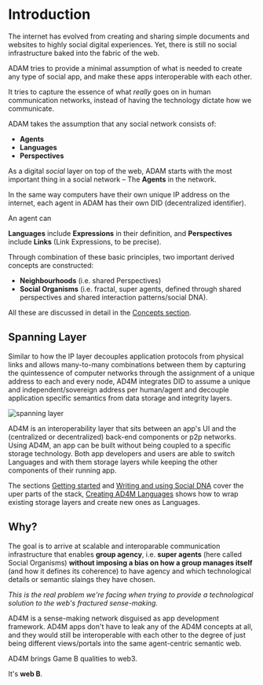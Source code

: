 
# Introduction

The internet has evolved from creating and sharing simple documents and websites to highly social digital experiences.
Yet, there is still no social infrastructure baked into the fabric of the web.

ADAM tries to provide a minimal assumption of what is needed to create any type of social app,
and make these apps interoperable with each other.

It tries to capture the essence of what _really_ goes on in human communication networks,
instead of having the technology dictate how we communicate.

ADAM takes the assumption that any social network consists of:

- **Agents**
- **Languages**
- **Perspectives**

As a digital _social_ layer on top of the web,
ADAM starts with the most important thing in a social network – The **Agents** in the network.

In the same way computers have their own unique IP address on the internet,
each agent in ADAM has their own DID (decentralized identifier).

An agent can

**Languages** include **Expressions** in their definition, and **Perspectives** include **Links** (Link Expressions, to be precise).

Through combination of these basic principles, two important derived concepts
are constructed:

- **Neighbourhoods** (i.e. shared Perspectives)
- **Social Organisms** (i.e. fractal, super agents, defined through shared perspectives and shared interaction patterns/social DNA).

All these are discussed in detail in the [Concepts section](/concepts).

## Spanning Layer

Similar to how the IP layer decouples application protocols from physical links
and allows many-to-many combinations between them by capturing the quintessence
of computer networks through the assignment of a unique address to each and
every node,
AD4M integrates DID to assume a unique and independent/sovereign address per human/agent
and decouple application specific semantics from data storage and integrity layers.

![spanning layer](/images/ad4m-spanning-layer.png)

AD4M is an interoperability layer that sits between an app's UI and the
(centralized or decentralized) back-end components or p2p networks.
Using AD4M, an app can be built without being coupled to a specific storage
technology.
Both app developers and users are able to switch Languages and with them storage
layers while keeping the other components of their running app.

The sections [Getting started](/getting-started) and [Writing and using Social DNA](/social-dna)
cover the uper parts of the stack,
[Creating AD4M Languages](/languages) shows how to wrap existing storage layers
and create new ones as Languages.

## Why?

The goal is to arrive at scalable and interoparable communication infrastructure
that enables **group agency**, i.e. **super agents** (here called Social Organisms)
**without imposing a bias on how a group manages itself**
(and how it defines its coherence) to have agency
and which technological details or semantic slaings they have chosen.

_This is the real problem we're facing when trying to provide a
technological solution to the web's fractured sense-making._

AD4M is a sense-making network disguised as app development framework.
AD4M apps don't have to leak any of the AD4M concepts at all,
and they would still be interoperable with each other to the degree
of just being different views/portals into the same agent-centric semantic web.

AD4M brings Game B qualities to web3.

It's **web B**.
